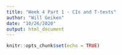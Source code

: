 ```yaml
---
title: "Week 4 Part 1 - CIs and T-tests"
author: "Will Geiken"
date: "10/26/2020"
output: html_document
---
```


```r
knitr::opts_chunk$set(echo = TRUE)
```

